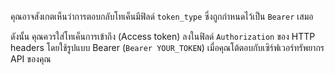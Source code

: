คุณอาจสังเกตเห็นว่าการตอบกลับโทเค็นมีฟิลด์ `token_type` ซึ่งถูกกำหนดไว้เป็น `Bearer` เสมอ

ดังนั้น คุณควรใส่โทเค็นการเข้าถึง (Access token) ลงในฟิลด์ `Authorization` ของ HTTP headers โดยใช้รูปแบบ Bearer (`Bearer YOUR_TOKEN`) เมื่อคุณโต้ตอบกับเซิร์ฟเวอร์ทรัพยากร API ของคุณ
